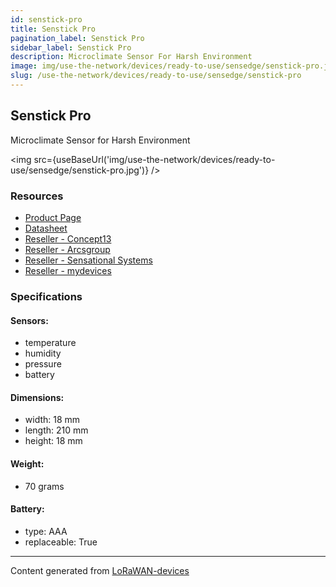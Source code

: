 ```yaml
---
id: senstick-pro
title: Senstick Pro
pagination_label: Senstick Pro
sidebar_label: Senstick Pro
description: Microclimate Sensor For Harsh Environment
image: img/use-the-network/devices/ready-to-use/sensedge/senstick-pro.jpg
slug: /use-the-network/devices/ready-to-use/sensedge/senstick-pro
---
```



## Senstick Pro

Microclimate Sensor for Harsh Environment

<img src={useBaseUrl('img/use-the-network/devices/ready-to-use/sensedge/senstick-pro.jpg')} />

### Resources

- [Product Page](http://senstick.co)
- [Datasheet](http://senstick.co/downloads/Sensedge-SMC20-Datasheet.pdf)
- [Reseller - Concept13](https://www.concept13.co.uk/)
- [Reseller - Arcsgroup](https://thearcsgroup.com/)
- [Reseller - Sensational Systems](https://sensational.systems/)
- [Reseller - mydevices](https://mydevices.com/)

### Specifications

#### Sensors:

- temperature
- humidity
- pressure
- battery

#### Dimensions:

- width: 18 mm
- length: 210 mm
- height: 18 mm

#### Weight:

- 70 grams

#### Battery:

- type: AAA
- replaceable: True

---

Content generated from [LoRaWAN-devices](https://github.com/TheThingsNetwork/lorawan-devices)
